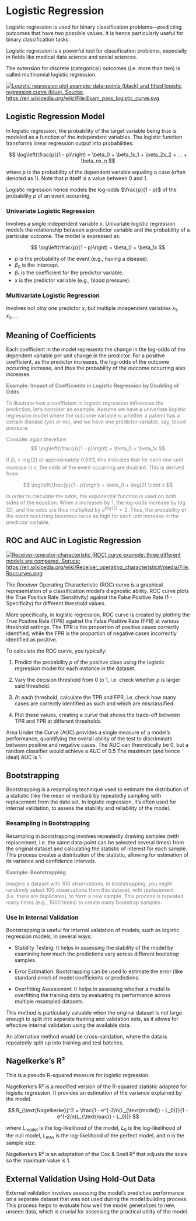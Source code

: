 # Logistic Regression

Logistic regression is used for binary classification problems---predicting outcomes that have two possible values. It is hence particularly useful for binary classification tasks.

Logistic regression is a powerful tool for classification problems, especially in fields like medical data science and social sciences.

The extension for discrete (categorical) outcomes (i.e. more than two) is called multinomial logistic regression.

[![Logistic regression plot example: data-points (black) and fitted logistic regression curve (blue). Source: https://en.wikipedia.org/wiki/File:Exam_pass_logistic_curve.svg](images/Exam_pass_logistic_curve.svg.png)](https://en.wikipedia.org/wiki/File:Exam_pass_logistic_curve.svg)

## Logistic Regression Model

In logistic regression, the probability of the target variable being true is modeled as a function of the independent variables. The logistic function transforms linear regression output into probabilities:

$$ \log\left(\frac{p}{1 - p}\right) = \beta_0 + \beta_1x_1 + \beta_2x_2 + ... + \beta_nx_n $$

where $p$ is the probability of the dependent variable equaling a case (often denoted as 1). Note that $p$ itself is a value between 0 and 1.

Logistic regression hence models the log-odds $\frac{p}{1 - p}$ of the probability $p$ of an event occurring.

### Univariate Logistic Regression

Involves a single independent variable $x$. Univariate logistic regression models the relationship between a predictor variable and the probability of a particular outcome. The model is expressed as:

$$ \log\left(\frac{p}{1 - p}\right) = \beta_0 + \beta_1x $$

-   $p$ is the probability of the event (e.g., having a disease).
-   $\beta_0$ is the intercept.
-   $\beta_1$ is the coefficient for the predictor variable.
-   $x$ is the predictor variable (e.g., blood pressure).

### Multivariate Logistic Regression

Involves not olny one predictor $x$, but multiple independent variables $x_1, x_2, …$

## Meaning of Coefficients

Each coefficient in the model represents the change in the log-odds of the dependent variable per unit change in the predictor. For a positive coefficient, as the predictor increases, the log-odds of the outcome occurring increase, and thus the probability of the outcome occurring also increases.

::: {style="color: gray;"}
**Example: Impact of Coefficients in Logistic Regression by Doubling of Odds**

To illustrate how a coefficient in logistic regression influences the prediction, let's consider an example. Assume we have a univariate logistic regression model where the outcome variable is whether a patient has a certain disease (yes or no), and we have one predictor variable, say, blood pressure.

Consider again therefore: $$ \log\left(\frac{p}{1 - p}\right) = \beta_0 + \beta_1x $$

If $\beta_1 = \log(2)$ or approximately 0.693, this indicates that for each one-unit increase in $x$, the odds of the event occurring are doubled. This is derived from:

$$ \log\left(\frac{p}{1 - p}\right) = \beta_0 + \log(2) \cdot x $$

In order to calculate the odds, the exponential function is used on both sides of the equation. When $x$ increases by 1, the log-odds increase by $\log(2)$, and the odds are thus multiplied by $e^{\log(2)} = 2$. Thus, the probability of the event occurring becomes twice as high for each unit increase in the predictor variable.
:::

## ROC and AUC in Logistic Regression

[![Receiver-operator-characteristic (ROC) curve example: three different models are compared. Soruce: https://en.wikipedia.org/wiki/Receiver_operating_characteristic#/media/File:Roccurves.png](images/Roccurves.png)](https://en.wikipedia.org/wiki/Receiver_operating_characteristic#/media/File:Roccurves.png)

The Receiver Operating Characteristic (ROC) curve is a graphical representation of a classification model's diagnostic ability. ROC curve plots the True Positive Rate (Sensitivity) against the False Positive Rate (1 - Specificity) for different threshold values.

More specifically, in logistic regression, ROC curve is created by plotting the True Positive Rate (TPR) against the False Positive Rate (FPR) at various threshold settings. The TPR is the proportion of positive cases correctly identified, while the FPR is the proportion of negative cases incorrectly identified as positive.

To calculate the ROC curve, you typically:

1.  Predict the probability $p$ of the positive class using the logistic regression model for each instance in the dataset.

2.  Vary the decision threshold from 0 to 1, i.e. check whether $p$ is larger said threshold.

3.  At each threshold, calculate the TPR and FPR, i.e. check how many cases are correctly identified as such and which are misclassified.

4.  Plot these values, creating a curve that shows the trade-off between TPR and FPR at different thresholds.

Area Under the Curve (AUC) provides a single measure of a model's performance, quantifying the overall ability of the test to discriminate between positive and negative cases. The AUC can theoretically be 0, but a random classifier would achieve a AUC of 0.5 The maximum (and hence ideal) AUC is 1.

## Bootstrapping

Bootstrapping is a resampling technique used to estimate the distribution of a statistic (like the mean or median) by repeatedly sampling with replacement from the data set. In logistic regression, it's often used for internal validation, to assess the stability and reliability of the model.

### Resampling in Bootstrapping

Resampling in bootstrapping involves repeatedly drawing samples (with replacement, i.e. the same data-point can be selected several times) from the original dataset and calculating the statistic of interest for each sample. This process creates a distribution of the statistic, allowing for estimation of its variance and confidence intervals.

::: {style="color: gray;"}
**Example: Bootstrapping**

Imagine a dataset with 100 observations. In bootstrapping, you might randomly select 100 observations from this dataset, with replacement (i.e. there are duplicates), to form a new sample. This process is repeated many times (e.g., 1000 times) to create many bootstrap samples.
:::

### Use in Internal Validation

Bootstrapping is useful for internal validation of models, such as logistic regression models, in several ways:

-   Stability Testing: It helps in assessing the stability of the model by examining how much the predictions vary across different bootstrap samples.

-   Error Estimation: Bootstrapping can be used to estimate the error (like standard error) of model coefficients or predictions.

-   Overfitting Assessment: It helps in assessing whether a model is overfitting the training data by evaluating its performance across multiple resampled datasets.

This method is particularly valuable when the original dataset is not large enough to split into separate training and validation sets, as it allows for effective internal validation using the available data.

An alternative method would be cross-validation, where the data is repeatedly split up into training and test batches.

## Nagelkerke's R²

This is a pseudo R-squared measure for logistic regression.

Nagelkerke's R² is a modified version of the R-squared statistic adapted for logistic regression. It provides an estimation of the variance explained by the model.

$$ R_{\text{Nagelkerke}}^2 = \frac{1 - e^{-2/n(L_{\text{model}} - L_0)}}{1 - e^{-2/n(L_{\text{max}} - L_0)}} $$

where $L_{\text{model}}$ is the log-likelihood of the model, $L_0$ is the log-likelihood of the null model, $L_{\text{max}}$ is the log-likelihood of the perfect model, and $n$ is the sample size.

Nagelkerke's R² is an adaptation of the Cox & Snell R² that adjusts the scale so the maximum value is 1.

## External Validation Using Hold-Out Data

External validation involves assessing the model's predictive performance on a separate dataset that was not used during the model building process. This process helps to evaluate how well the model generalizes to new, unseen data, which is crucial for assessing the practical utility of the model.
